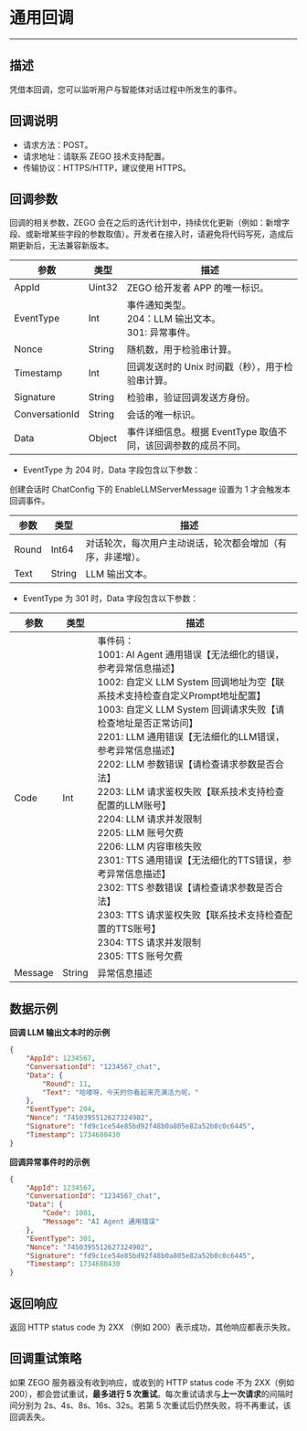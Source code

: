 
# 通用回调

- - -

## 描述

凭借本回调，您可以监听用户与智能体对话过程中所发生的事件。

## 回调说明

- 请求方法：POST。
- 请求地址：请联系 ZEGO 技术支持配置。
- 传输协议：HTTPS/HTTP，建议使用 HTTPS。

## 回调参数

<Note title="说明">回调的相关参数，ZEGO 会在之后的迭代计划中，持续优化更新（例如：新增字段、或新增某些字段的参数取值）。开发者在接入时，请避免将代码写死，造成后期更新后，无法兼容新版本。</Note>

| 参数 | 类型 | 描述 |
|------|------|------|
| AppId | Uint32 | ZEGO 给开发者 APP 的唯一标识。 |
| EventType | Int | 事件通知类型。<br/>204：LLM 输出文本。<br/>301: 异常事件。 |
| Nonce | String | 随机数，用于检验串计算。 |
| Timestamp | Int | 回调发送时的 Unix 时间戳（秒），用于检验串计算。 |
| Signature | String | 检验串，验证回调发送方身份。 |
| ConversationId | String | 会话的唯一标识。 |
| Data | Object | 事件详细信息。根据 EventType 取值不同，该回调参数的成员不同。 |

- EventType 为 204 时，Data 字段包含以下参数：

<Note title="说明">

创建会话时 ChatConfig 下的 EnableLLMServerMessage 设置为 1 才会触发本回调事件。

</Note>

| 参数 | 类型 | 描述 |
|------|------|------|
| Round | Int64 | 对话轮次，每次用户主动说话，轮次都会增加（有序，非递增）。 |
| Text | String | LLM 输出文本。 |

- EventType 为 301 时，Data 字段包含以下参数：

| 参数 | 类型 | 描述 |
|------|------|------|
| Code | Int | 事件码：<br/>1001: AI Agent 通用错误【无法细化的错误，参考异常信息描述】<br/>1002: 自定义 LLM System 回调地址为空【联系技术支持检查自定义Prompt地址配置】<br/>1003: 自定义 LLM System 回调请求失败【请检查地址是否正常访问】<br/>2201: LLM 通用错误【无法细化的LLM错误，参考异常信息描述】<br/>2202: LLM 参数错误【请检查请求参数是否合法】<br/>2203: LLM 请求鉴权失败【联系技术支持检查配置的LLM账号】<br/>2204: LLM 请求并发限制<br/>2205: LLM 账号欠费<br/>2206: LLM 内容审核失败<br/>2301: TTS 通用错误【无法细化的TTS错误，参考异常信息描述】<br/>2302: TTS 参数错误【请检查请求参数是否合法】<br/>2303: TTS 请求鉴权失败【联系技术支持检查配置的TTS账号】<br/>2304: TTS 请求并发限制<br/>2305: TTS 账号欠费 |
| Message | String | 异常信息描述 |


## 数据示例

**回调 LLM 输出文本时的示例**

```json
{
    "AppId": 1234567,
    "ConversationId": "1234567_chat",
    "Data": {
        "Round": 11,
        "Text": "哈喽呀，今天的你看起来充满活力呢。"
    },
    "EventType": 204,
    "Nonce": "7450395512627324902",
    "Signature": "fd9c1ce54e85bd92f48b0a805e82a52b0c0c6445",
    "Timestamp": 1734680430
}
```

**回调异常事件时的示例**

```json
{
    "AppId": 1234567,
    "ConversationId": "1234567_chat",
    "Data": {
        "Code": 1001,
        "Message": "AI Agent 通用错误"
    },
    "EventType": 301,
    "Nonce": "7450395512627324902",
    "Signature": "fd9c1ce54e85bd92f48b0a805e82a52b0c0c6445",
    "Timestamp": 1734680430
}
```


## 返回响应
返回 HTTP status code 为 2XX （例如 200）表示成功，其他响应都表示失败。

## 回调重试策略

如果 ZEGO 服务器没有收到响应，或收到的 HTTP status code 不为 2XX（例如 200），都会尝试重试，**最多进行 5 次重试**。每次重试请求与**上一次请求**的间隔时间分别为 2s、4s、8s、16s、32s。若第 5 次重试后仍然失败，将不再重试，该回调丢失。
